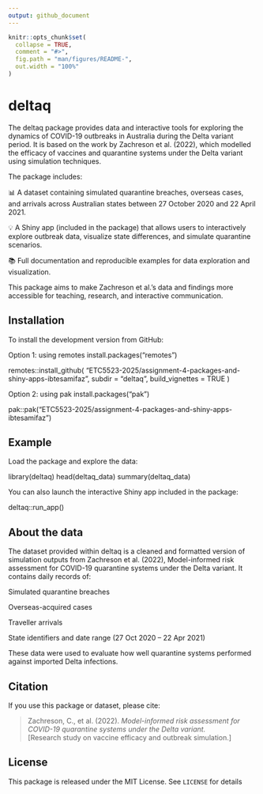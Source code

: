 ```yaml
---
output: github_document
---
```



```r
knitr::opts_chunk$set(
  collapse = TRUE,
  comment = "#>",
  fig.path = "man/figures/README-",
  out.width = "100%"
)
```

# deltaq

<!-- badges: start -->
<!-- badges: end -->

The deltaq package provides data and interactive tools for exploring the dynamics of COVID-19 outbreaks in Australia during the Delta variant period.
It is based on the work by Zachreson et al. (2022), which modelled the efficacy of vaccines and quarantine systems under the Delta variant using simulation techniques.

The package includes:

📊 A dataset containing simulated quarantine breaches, overseas cases, and arrivals across Australian states between 27 October 2020 and 22 April 2021.

💡 A Shiny app (included in the package) that allows users to interactively explore outbreak data, visualize state differences, and simulate quarantine scenarios.

📚 Full documentation and reproducible examples for data exploration and visualization.

This package aims to make Zachreson et al.’s data and findings more accessible for teaching, research, and interactive communication.

## Installation
To install the development version from GitHub:

Option 1: using remotes
install.packages("remotes")



remotes::install_github(
"ETC5523-2025/assignment-4-packages-and-shiny-apps-ibtesamifaz",
subdir = "deltaq", build_vignettes = TRUE
)

Option 2: using pak
install.packages("pak")



pak::pak("ETC5523-2025/assignment-4-packages-and-shiny-apps-ibtesamifaz")

## Example

Load the package and explore the data:


library(deltaq)
head(deltaq_data)
summary(deltaq_data)



You can also launch the interactive Shiny app included in the package:


deltaq::run_app()


## About the data 

The dataset provided within deltaq is a cleaned and formatted version of simulation outputs from
Zachreson et al. (2022), Model-informed risk assessment for COVID-19 quarantine systems under the Delta variant.
It contains daily records of:

Simulated quarantine breaches

Overseas-acquired cases

Traveller arrivals

State identifiers and date range (27 Oct 2020 – 22 Apr 2021)

These data were used to evaluate how well quarantine systems performed against imported Delta infections.

## Citation 

If you use this package or dataset, please cite:

> Zachreson, C., et al. (2022). *Model-informed risk assessment for COVID-19 quarantine systems under the Delta variant.*  
> [Research study on vaccine efficacy and outbreak simulation.]

## License
This package is released under the MIT License.
See `LICENSE` for details
